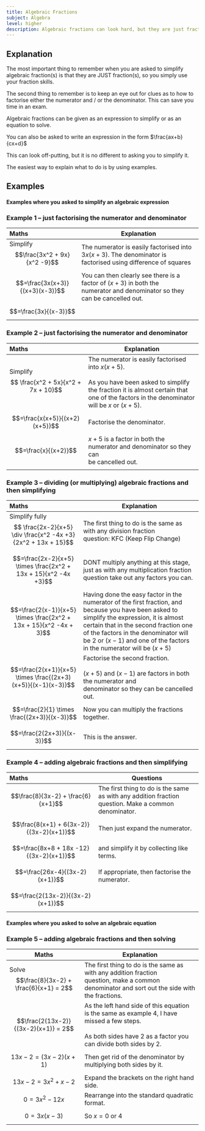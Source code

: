 ```yaml
---
title: Algebraic Fractions
subject: Algebra
level: higher
description: Algebraic fractions can look hard, but they are just fractions. These notes look at how to handle them and include lots of examples.
---
```

## Explanation 
The most important thing to remember when you are asked to simplify algebraic fraction(s) is that they are JUST fraction(s), so you simply use your fraction skills.

The second thing to remember is to keep an eye out for clues as to how to factorise either the numerator and / or the denominator. This can save you time in an exam.

Algebraic fractions can be given as an expression to simplify or as an equation to solve.

You can also be asked to write an expression in the form $\frac{ax+b}{cx+d}$

This can look off-putting, but it is no different to asking you to simplify it.

The easiest way to explain what to do is by using examples.
## Examples
#### Examples where you asked to simplify an algebraic expression
### Example 1 – just factorising the numerator and denominator
| Maths                                     | Explanation                                                                                                                  |
| :---------------------------------------- | ---------------------------------------------------------------------------------------------------------------------------- |
| Simplify <br/>$$\frac{3x^2 + 9x}{x^2 -9}$$ | The numerator is easily factorised into $3x(x+3)$. The denominator is factorised using difference of squares                 |
| $$=\frac{3x(x+3)}{(x+3)(x-3)}$$           | You can then clearly see there is a factor of $(x+3)$ in both the<br/>numerator and denominator so they can be cancelled out. |
| $$=\frac{3x}{(x-3)}$$                     |                                                                                                                              |
### Example 2 – just factorising the numerator and denominator
| Maths                                           | Explanation                                                                                                                                                                                         |
| :---------------------------------------------- | --------------------------------------------------------------------------------------------------------------------------------------------------------------------------------------------------- |
| Simplify<br/>$$ \frac{x^2 + 5x}{x^2 + 7x + 10}$$ | The numerator is easily factorised into $x(x+5)$.<br/><br/>As you have been asked to simplify the fraction it is almost certain that<br/>one of the factors in the denominator will be $x$ or $(x+5)$. |
| $$=\frac{x(x+5)}{(x+2)(x+5)}$$                  | Factorise the denominator.                                                                                                                                                                          |
| $$=\frac{x}{(x+2)}$$                            | $x+5$  is a factor in both the numerator and denominator so they can<br/>be cancelled out.                                                                                                           |
|                                                 |                                                                                                                                                                                                     |
### Example 3 – dividing (or multiplying) algebraic fractions and then simplifying
| Maths                                                                            | Explanation                                                                                                                                                                                                                                                                                         |
| :------------------------------------------------------------------------------- | --------------------------------------------------------------------------------------------------------------------------------------------------------------------------------------------------------------------------------------------------------------------------------------------------- |
| Simplify fully <br/>$$ \frac{2x-2}{x+5} \div \frac{x^2 -4x +3}{2x^2 + 13x + 15}$$ | The first thing to do is the same as with any division fraction<br/>question: KFC (Keep Flip Change)                                                                                                                                                                                                 |
| $$=\frac{2x-2}{x+5} \times \frac{2x^2 + 13x + 15}{x^2 -4x +3}$$                  | DONT multiply anything at this stage, just as with any multiplication fraction question take out any factors you can.                                                                                                                                                                               |
| $$=\frac{2(x-1)}{x+5} \times \frac{2x^2 + 13x + 15}{x^2 -4x + 3}$$               | Having done the easy factor in the numerator of the first fraction, and because you have been asked to simplify the expression, it is almost certain that in the second fraction one of the factors in the denominator will be 2 or $(x-1)$ and one of the factors in the numerator will be $(x+5)$ |
| $$=\frac{2(x+1)}{x+5} \times \frac{(2x+3)(x+5)}{(x-1)(x-3)}$$                    | Factorise the second fraction.<br/><br/>$(x + 5)$ and $(x - 1)$ are factors in both the numerator and<br/>denominator so they can be cancelled out.                                                                                                                                                    |
| $$=\frac{2}{1} \times \frac{(2x+3)}{(x-3)}$$                                     | Now you can multiply the fractions together.                                                                                                                                                                                                                                                        |
| $$=\frac{2(2x+3)}{(x-3)}$$                                                       | This is the answer.                                                                                                                                                                                                                                                                                 |
### Example 4 – adding algebraic fractions and then simplifying
| Maths                                    | Questions                                                                                               |
| :--------------------------------------- | ------------------------------------------------------------------------------------------------------- |
| $$\frac{8}{3x-2} + \frac{6}{x+1}$$       | The first thing to do is the same as with any addition fraction<br/>question. Make a common denominator. |
| $$\frac{8(x+1) + 6(3x-2)}{(3x-2)(x+1)}$$ | Then just expand the numerator.                                                                         |
| $$=\frac{8x+8 + 18x -12}{(3x-2)(x+1)}$$  | and simplify it by collecting like terms.                                                               |
| $$=\frac{26x-4}{(3x-2)(x+1)}$$           | If appropriate, then factorise the numerator.                                                           |
| $$=\frac{2(13x-2)}{(3x-2)(x+1)}$$        |                                                                                                         |
#### Examples where you asked to solve an algebraic equation
### Example 5 – adding algebraic fractions and then solving
| Maths                                        | Explanation                                                                                                                                                          |
| -------------------------------------------- | -------------------------------------------------------------------------------------------------------------------------------------------------------------------- |
| Solve $$\frac{8}{3x-2} + \frac{6}{x+1} = 2$$ | The first thing to do is the same as with any addition fraction<br/>question, make a common denominator and sort out the side with<br/>the fractions.                  |
| $$\frac{2(13x-2)}{(3x-2)(x+1)} = 2$$         | As the left hand side of this equation is the same as example 4, I have missed a few steps. <br/><br/>As both sides have 2 as a factor you can divide both sides by 2. |
| $$13x-2 = (3x-2) (x+1)$$                     | Then get rid of the denominator by multiplying both sides by it.                                                                                                     |
| $$13x-2 = 3x^2 +x -2$$                       | Expand the brackets on the right hand side.                                                                                                                          |
| $$0=3x^2 - 12x$$                             | Rearrange into the standard quadratic format.                                                                                                                        |
| $$0=3x(x-3)$$                                | So $x = 0$ or $4$                                                                                                                                                    |
